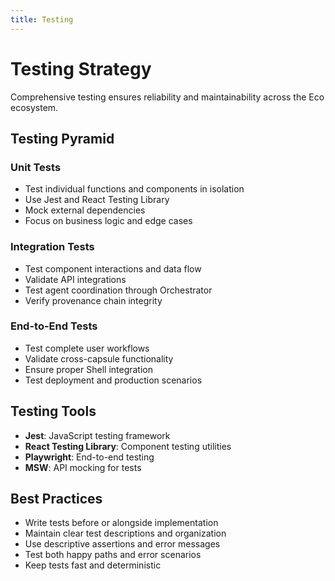 ```yaml
---
title: Testing
---
```


# Testing Strategy

Comprehensive testing ensures reliability and maintainability across the Eco ecosystem.

## Testing Pyramid

### Unit Tests
- Test individual functions and components in isolation
- Use Jest and React Testing Library
- Mock external dependencies
- Focus on business logic and edge cases

### Integration Tests
- Test component interactions and data flow
- Validate API integrations
- Test agent coordination through Orchestrator
- Verify provenance chain integrity

### End-to-End Tests
- Test complete user workflows
- Validate cross-capsule functionality
- Ensure proper Shell integration
- Test deployment and production scenarios

## Testing Tools

- **Jest**: JavaScript testing framework
- **React Testing Library**: Component testing utilities
- **Playwright**: End-to-end testing
- **MSW**: API mocking for tests

## Best Practices

- Write tests before or alongside implementation
- Maintain clear test descriptions and organization
- Use descriptive assertions and error messages
- Test both happy paths and error scenarios
- Keep tests fast and deterministic